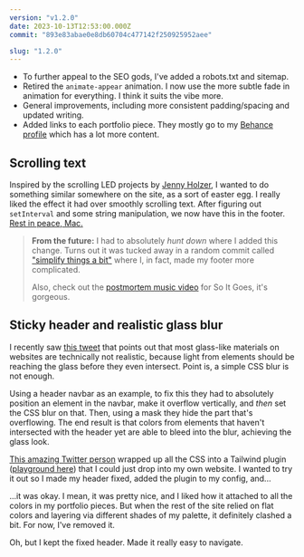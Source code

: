 ```yaml
---
version: "v1.2.0"
date: 2023-10-13T12:53:00.000Z
commit: "893e83abae0e8db60704c477142f250925952aee"

slug: "1.2.0"
---
```



- To further appeal to the SEO gods, I've added a robots.txt and sitemap.
- Retired the `animate-appear` animation. I now use the more subtle fade in animation for everything. I think it suits the vibe more.
- General improvements, including more consistent padding/spacing and updated writing.
- Added links to each portfolio piece. They mostly go to my [Behance profile](https://www.behance.net/charleszw) which has a lot more content.

## Scrolling text

Inspired by the scrolling LED projects by [Jenny Holzer](https://projects.jennyholzer.com/LEDs), I wanted to do something similar somewhere on the site, as a sort of easter egg. I really liked the effect it had over smoothly scrolling text. After figuring out `setInterval` and some string manipulation, we now have this in the footer. [Rest in peace, Mac.](https://www.youtube.com/watch?v=Uf24Uk6ZMLQ)

<div style="border-width:5px;border-radius:0.5rem;border-color:#1D193D">
  <VideoGif content={{ collection: "changelog", folder: "v1.2.0" }} name="v1.2.0-scrolling" />
</div>

> **From the future:** I had to absolutely _hunt down_ where I added this change. Turns out it was tucked away in a random commit called ["simplify things a bit"](https://github.com/aczw/personal-website/commit/130f887397655893b0bf566d183bb4db30e3bf51) where I, in fact, made my footer more complicated.
>
> Also, check out the [postmortem music video](https://www.youtube.com/watch?v=hT7uYDjFfrY) for So It Goes, it's gorgeous.

## Sticky header and realistic glass blur

I recently saw [this tweet](https://twitter.com/artur_bien/status/1707130112389378273) that points out that most glass-like materials on websites are technically not realistic, because light from elements should be reaching the glass before they even intersect. Point is, a simple CSS blur is not enough.

Using a header navbar as an example, to fix this they had to absolutely position an element in the navbar, make it overflow vertically, and _then_ set the CSS blur on that. Then, using a mask they hide the part that's overflowing. The end result is that colors from elements that haven't intersected with the header yet are able to bleed into the blur, achieving the glass look.

[This amazing Twitter person](https://twitter.com/lepikhinb/status/1707727096083255330) wrapped up all the CSS into a Tailwind plugin ([playground here](https://play.tailwindcss.com/uW7SWuQeOA)) that I could just drop into my own website. I wanted to try it out so I made my header fixed, added the plugin to my config, and...

<div style="border-width:5px;border-radius:0.5rem;border-color:#1D193D">
  <VideoGif content={{ collection: "changelog", folder: "v1.2.0" }} name="glass-header" />
</div>

...it was okay. I mean, it was pretty nice, and I liked how it attached to all the colors in my portfolio pieces. But when the rest of the site relied on flat colors and layering via different shades of my palette, it definitely clashed a bit. For now, I've removed it.

Oh, but I kept the fixed header. Made it really easy to navigate.
